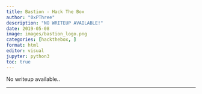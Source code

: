 ```yaml
---
title: Bastion - Hack The Box
author: "0xPThree"
description: "NO WRITEUP AVAILABLE!"
date: 2019-05-08
image: images/bastion_logo.png
categories: [hackthebox, ]
format: html
editor: visual
jupyter: python3
toc: true
---
```




No writeup available..

----------------
